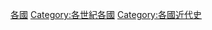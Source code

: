 {{Commonscat|16th century by country}}

[[Category:16世紀|各國]]
[[Category:各世紀各國|Category:各世紀各國]]
[[Category:各國近代史|Category:各國近代史]]